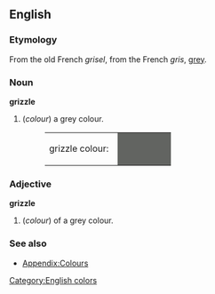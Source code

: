==English==

===Etymology===
From the old French ''grisel'', from the French ''gris'', [[grey]].

===Noun===
'''grizzle'''
#(''colour'') a grey colour.
#:<table><tr><td>grizzle colour: &nbsp;</td><td bgcolor="#626461" width="80">&nbsp; </td></tr></table>

===Adjective===
'''grizzle'''
#(''colour'') of a grey colour.

===See also===
*[[Wiktionary_Appendix:Colours|Appendix:Colours]]

[[Category:English colors]]